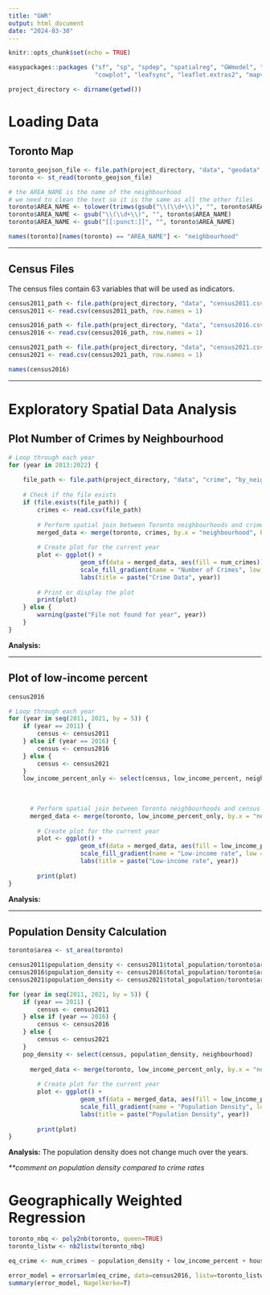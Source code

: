 ```yaml
---
title: "GWR"
output: html_document
date: "2024-03-30"
---
```


```r
knitr::opts_chunk$set(echo = TRUE)
```

```r
easypackages::packages ("sf", "sp", "spdep", "spatialreg", "GWmodel", "tmap", "mapview", "car", "RColorBrewer", 
                        "cowplot", "leafsync", "leaflet.extras2", "mapview", "tidyverse", "patchwork")
```

```r
project_directory <- dirname(getwd())
```

# Loading Data

## Toronto Map

```r
toronto_geojson_file <- file.path(project_directory, "data", "geodata", "neighbourhoods.geojson")
toronto <- st_read(toronto_geojson_file)
```

```r
# the AREA_NAME is the name of the neighbourhood
# we need to clean the text so it is the same as all the other files
toronto$AREA_NAME <- tolower(trimws(gsub("\\(\\d+\\)", "", toronto$AREA_NAME)))
toronto$AREA_NAME <- gsub("\\(\\d+\\)", "", toronto$AREA_NAME)
toronto$AREA_NAME <- gsub("[[:punct:]]", "", toronto$AREA_NAME)

names(toronto)[names(toronto) == "AREA_NAME"] <- "neighbourhood"
```

------------------------------------------------------------------------

## Census Files

The census files contain 63 variables that will be used as indicators.

```r
census2011_path <- file.path(project_directory, "data", "census2011.csv")
census2011 <- read.csv(census2011_path, row.names = 1)

census2016_path <- file.path(project_directory, "data", "census2016.csv")
census2016 <- read.csv(census2016_path, row.names = 1)

census2021_path <- file.path(project_directory, "data", "census2021.csv")
census2021 <- read.csv(census2021_path, row.names = 1)
```

```r
names(census2016)
```

------------------------------------------------------------------------

# Exploratory Spatial Data Analysis

## Plot Number of Crimes by Neighbourhood

```r
# Loop through each year
for (year in 2013:2022) {
    
    file_path <- file.path(project_directory, "data", "crime", "by_neighbourhood", paste0(year, "crimes_per_neighbourhood.csv"))
   
    # Check if the file exists
    if (file.exists(file_path)) {
        crimes <- read.csv(file_path)
        
        # Perform spatial join between Toronto neighbourhoods and crime data
        merged_data <- merge(toronto, crimes, by.x = "neighbourhood", by.y = "NEIGHBOURHOOD_140", all.x = TRUE)
        
        # Create plot for the current year
        plot <- ggplot() + 
                    geom_sf(data = merged_data, aes(fill = num_crimes)) + 
                    scale_fill_gradient(name = "Number of Crimes", low = "lightblue", high = "darkred", limits= c(0, 2000)) +  
                    labs(title = paste("Crime Data", year))
        
        # Print or display the plot
        print(plot)
    } else {
        warning(paste("File not found for year", year))
    }
}
```

**Analysis:**

------------------------------------------------------------------------

## Plot of low-income percent

```r
census2016
```

```r
# Loop through each year
for (year in seq(2011, 2021, by = 5)) {
    if (year == 2011) {
        census <- census2011
    } else if (year == 2016) {
        census <- census2016
    } else {
        census <- census2021
    }
    low_income_percent_only <- select(census, low_income_percent, neighbourhood)
   
   
        
      # Perform spatial join between Toronto neighbourhoods and census data
      merged_data <- merge(toronto, low_income_percent_only, by.x = "neighbourhood", by.y="neighbourhood", all.x = TRUE)
        
        # Create plot for the current year
        plot <- ggplot() + 
                    geom_sf(data = merged_data, aes(fill = low_income_percent)) + 
                    scale_fill_gradient(name = "Low-income rate", low = "lightblue", high = "darkred", limits=c(0, 100)) +  
                    labs(title = paste("Low-income rate", year))
        
        print(plot)
}
```

**Analysis:**

------------------------------------------------------------------------

## Population Density Calculation

```r
toronto$area <- st_area(toronto)
```

```r
census2011$population_density <- census2011$total_population/toronto$area
census2016$population_density <- census2016$total_population/toronto$area
census2021$population_density <- census2021$total_population/toronto$area
```

```r
for (year in seq(2011, 2021, by = 5)) {
    if (year == 2011) {
        census <- census2011
    } else if (year == 2016) {
        census <- census2016
    } else {
        census <- census2021
    }
    pop_density <- select(census, population_density, neighbourhood)
   
      merged_data <- merge(toronto, low_income_percent_only, by.x = "neighbourhood", by.y = "neighbourhood", all.x = TRUE)
        
        # Create plot for the current year
        plot <- ggplot() + 
                    geom_sf(data = merged_data, aes(fill = low_income_percent)) + 
                    scale_fill_gradient(name = "Population Density", low = "lightblue", high = "darkred", limits=c(0, 100)) +  
                    labs(title = paste("Population Density", year))
        
        print(plot)
}
```

**Analysis:** The population density does not change much over the years.

*\*\*comment on population density compared to crime rates*

# Geographically Weighted Regression

```r
toronto_nbq <- poly2nb(toronto, queen=TRUE)
toronto_listw <- nb2listw(toronto_nbq)
```

```r
eq_crime <- num_crimes ~ population_density + low_income_percent + household_income
```

```r
error_model = errorsarlm(eq_crime, data=census2016, listw=toronto_listw, zero.policy = TRUE)
summary(error_model, Nagelkerke=T)
```
